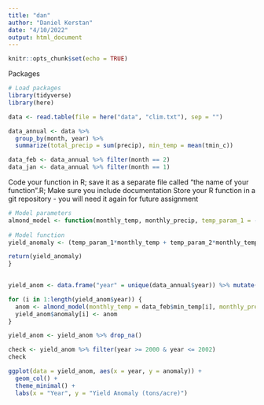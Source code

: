 ```yaml
---
title: "dan"
author: "Daniel Kerstan"
date: "4/10/2022"
output: html_document
---
```


```r
knitr::opts_chunk$set(echo = TRUE)
```

Packages
```r
# Load packages
library(tidyverse)
library(here)
```


```r
data <- read.table(file = here("data", "clim.txt"), sep = "")

data_annual <- data %>%
  group_by(month, year) %>% 
  summarize(total_precip = sum(precip), min_temp = mean(tmin_c))

data_feb <- data_annual %>% filter(month == 2)
data_jan <- data_annual %>% filter(month == 1)
```

Code your function in R; save it as a separate file called “the name of your function”.R; Make sure you include documentation Store your R function in a git repository - you will need it again for future assignment
```r
# Model parameters 
almond_model <- function(monthly_temp, monthly_precip, temp_param_1 = -0.015, temp_param_2 = -0.0046, precip_param_1 = -0.07, precip_param_2 = 0.0043, constant = 0.28) {
  
# Model function
yield_anomaly <- (temp_param_1*monthly_temp + temp_param_2*monthly_temp^2 + precip_param_1*monthly_precip + precip_param_2*monthly_precip^2 + constant)

return(yield_anomaly)
}
  
```

```r
yield_anom <- data.frame("year" = unique(data_annual$year)) %>% mutate(anomaly = NA)

for (i in 1:length(yield_anom$year)) {
  anom <- almond_model(monthly_temp = data_feb$min_temp[i], monthly_precip = data_jan$total_precip[i])
  yield_anom$anomaly[i] <- anom
}

yield_anom <- yield_anom %>% drop_na()
```

```r
check <- yield_anom %>% filter(year >= 2000 & year <= 2002)
check
```


```r
ggplot(data = yield_anom, aes(x = year, y = anomaly)) +
  geom_col() +
  theme_minimal() +
  labs(x = "Year", y = "Yield Anomaly (tons/acre)")
```

